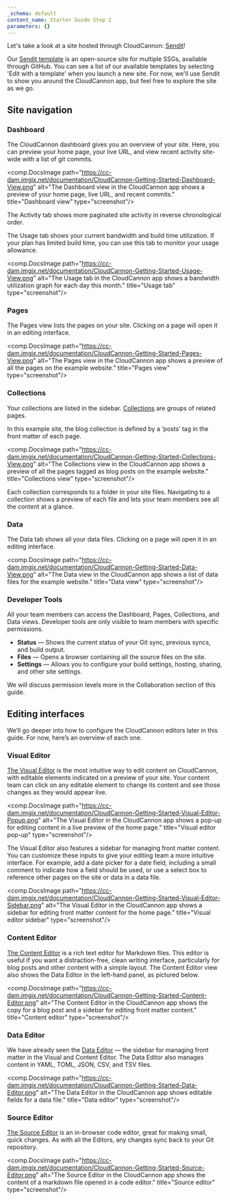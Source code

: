 ```yaml
---
_schema: default
content_name: Starter Guide Step 2
parameters: {}
---
```

Let's take a look at a site hosted through CloudCannon: <a target="_blank" rel="noopener" href="https://jovial-pipe.cloudvent.net/">Sendit</a>!

Our <a target="_blank" rel="noopener" href="https://cloudcannon.com/templates/sendit/">Sendit template</a>&nbsp;is an open-source site for multiple SSGs, available through GitHub. You can see a list of our available templates by selecting 'Edit with a template' when you launch a new site. For now, we'll use Sendit to show you around the CloudCannon app, but feel free to explore the site as we go.

## Site navigation

### Dashboard

The CloudCannon dashboard gives you an overview of your site. Here, you can preview your home page, your live URL, and view recent activity site-wide with a list of git commits.

<comp.DocsImage path="https://cc-dam.imgix.net/documentation/CloudCannon-Getting-Started-Dashboard-View.png" alt="The Dashboard view in the CloudCannon app shows a preview of your home page, live URL, and recent commits." title="Dashboard view" type="screenshot"/>

The Activity tab shows more paginated site activity in reverse chronological order.

The Usage tab shows your current bandwidth and build time utilization. If your plan has limited build time, you can use this tab to monitor your usage allowance.

<comp.DocsImage path="https://cc-dam.imgix.net/documentation/CloudCannon-Getting-Started-Usage-View.png" alt="The Usage tab in the CloudCannon app shows a bandwidth utilization graph for each day this month." title="Usage tab" type="screenshot"/>

### Pages

The Pages view lists the pages on your site. Clicking on a page will open it in an editing interface.

<comp.DocsImage path="https://cc-dam.imgix.net/documentation/CloudCannon-Getting-Started-Pages-View.png" alt="The Pages view in the CloudCannon app shows a preview of all the pages on the example website." title="Pages view" type="screenshot"/>

### Collections

Your collections are listed in the sidebar. <a target="_blank" rel="noopener" href="https://cloudcannon.com/documentation/articles/defining-your-collections/">Collections</a> are groups of related pages.

In this example site, the blog collection is defined by a ‘posts’ tag in the front matter of each page.

<comp.DocsImage path="https://cc-dam.imgix.net/documentation/CloudCannon-Getting-Started-Collections-View.png" alt="The Collections view in the CloudCannon app shows a preview of all the pages tagged as blog posts on the example website." title="Collections view" type="screenshot"/>

Each collection corresponds to a folder in your site files. Navigating to a collection shows a preview of each file and lets your team members see all the content at a glance.

### Data

The Data tab shows all your data files. Clicking on a page will open it in an editing interface.

<comp.DocsImage path="https://cc-dam.imgix.net/documentation/CloudCannon-Getting-Started-Data-View.png" alt="The Data view in the CloudCannon app shows a list of data files for the example website." title="Data view" type="screenshot"/>

### Developer Tools

All your team members can access the Dashboard, Pages, Collections, and Data views. Developer tools are only visible to team members with specific permissions.

* **Status** — Shows the current status of your Git sync, previous syncs, and build output.
* **Files** — Opens a browser containing all the source files on the site.
* **Settings** — Allows you to configure your build settings, hosting, sharing, and other site settings.

We will discuss permission levels more in the Collaboration section of this guide.

## Editing interfaces

We’ll go deeper into how to configure the CloudCannon editors later in this guide. For now, here’s an overview of each one.

### Visual Editor

<a target="_blank" rel="noopener" href="https://cloudcannon.com/documentation/articles/introducing-the-visual-editor/">The Visual Editor</a> is the most intuitive way to edit content on CloudCannon, with editable elements indicated on a preview of your site. Your content team can click on any editable element to change its content and see those changes as they would appear live.

<comp.DocsImage path="https://cc-dam.imgix.net/documentation/CloudCannon-Getting-Started-Visual-Editor-Popup.png" alt="The Visual Editor in the CloudCannon app shows a pop-up for editing content in a live preview of the home page." title="Visual editor pop-up" type="screenshot"/>

The Visual Editor also features a sidebar for managing front matter content. You can customize these inputs to give your editing team a more intuitive interface. For example, add a date picker for a date field, including a small comment to indicate how a field should be used, or use a select box to reference other pages on the site or data in a data file.

<comp.DocsImage path="https://cc-dam.imgix.net/documentation/CloudCannon-Getting-Started-Visual-Editor-Sidebar.png" alt="The Visual Editor in the CloudCannon app shows a sidebar for editing front matter content for the home page." title="Visual editor sidebar" type="screenshot"/>

### Content Editor

<a target="_blank" rel="noopener" href="https://cloudcannon.com/documentation/articles/introducing-the-content-editor/">The Content Editor</a> is a rich text editor for Markdown files. This editor is useful if you want a distraction-free, clean writing interface, particularly for blog posts and other content with a simple layout. The Content Editor view also shows the Data Editor in the left-hand panel, as pictured below.

<comp.DocsImage path="https://cc-dam.imgix.net/documentation/CloudCannon-Getting-Started-Content-Editor.png" alt="The Content Editor in the CloudCannon app shows the copy for a blog post and a sidebar for editing front matter content." title="Content editor" type="screenshot"/>

### Data Editor

We have already seen the <a target="_blank" rel="noopener" href="https://cloudcannon.com/documentation/articles/introducing-the-data-editor/">Data Editor</a> — the sidebar for managing front matter in the Visual and Content Editor. The Data Editor also manages content in YAML, TOML, JSON, CSV, and TSV files.

<comp.DocsImage path="https://cc-dam.imgix.net/documentation/CloudCannon-Getting-Started-Data-Editor.png" alt="The Data Editor in the CloudCannon app shows editable fields for a data file." title="Data editor" type="screenshot"/>

### Source Editor

<a target="_blank" rel="noopener" href="https://cloudcannon.com/documentation/articles/introducing-the-source-editor/">The Source Editor</a> is an in-browser code editor, great for making small, quick changes. As with all the Editors, any changes sync back to your Git repository.

<comp.DocsImage path="https://cc-dam.imgix.net/documentation/CloudCannon-Getting-Started-Source-Editor.png" alt="The Source Editor in the CloudCannon app shows the content of a markdown file opened in a code editor." title="Source editor" type="screenshot"/>